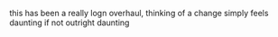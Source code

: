 this has been a really logn overhaul, thinking of a change simply feels daunting if not outright daunting
